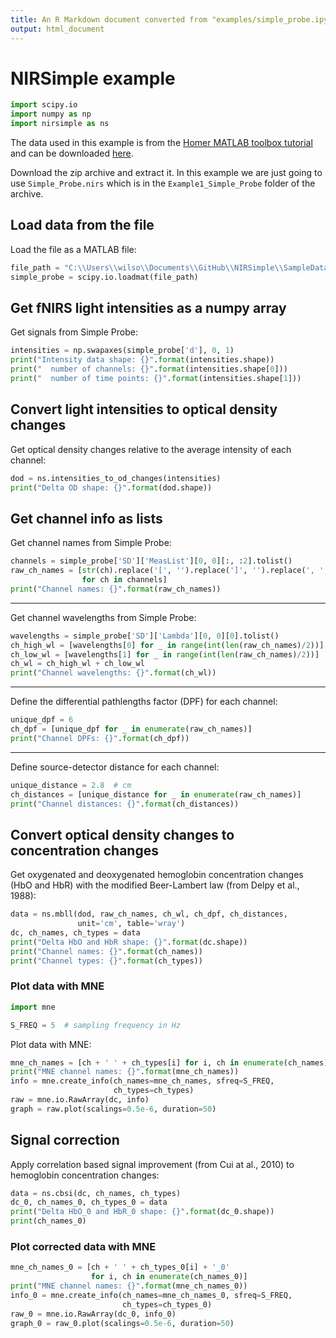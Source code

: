 ```yaml
---
title: An R Markdown document converted from "examples/simple_probe.ipynb"
output: html_document
---
```


# NIRSimple example

```python
import scipy.io
import numpy as np
import nirsimple as ns
```

The data used in this example is from the [Homer MATLAB toolbox tutorial](https://homer-fnirs.org/documentation/) and can be downloaded [here](http://www.nmr.mgh.harvard.edu/martinos/software/homer/SampleData.zip).

Download the zip archive and extract it. In this example we are just going to use `Simple_Probe.nirs` which is in the `Example1_Simple_Probe` folder of the archive.

## Load data from the file

Load the file as a MATLAB file:

```python
file_path = "C:\\Users\\wilso\\Documents\\GitHub\\NIRSimple\\SampleData\\SampleData\\Example1_Simple_Probe\\Simple_Probe"  # replace by the path to Simple_Probe.nirs
simple_probe = scipy.io.loadmat(file_path)
```

## Get fNIRS light intensities as a numpy array

Get signals from Simple Probe:

```python
intensities = np.swapaxes(simple_probe['d'], 0, 1)
print("Intensity data shape: {}".format(intensities.shape))
print("  number of channels: {}".format(intensities.shape[0]))
print("  number of time points: {}".format(intensities.shape[1]))
```

## Convert light intensities to optical density changes

Get optical density changes relative to the average intensity of each channel:

```python
dod = ns.intensities_to_od_changes(intensities)
print("Delta OD shape: {}".format(dod.shape))
```

## Get channel info as lists

Get channel names from Simple Probe:

```python
channels = simple_probe['SD']['MeasList'][0, 0][:, :2].tolist()
raw_ch_names = [str(ch).replace('[', '').replace(']', '').replace(', ', '-')
                for ch in channels]
print("Channel names: {}".format(raw_ch_names))
```

---

Get channel wavelengths from Simple Probe:

```python
wavelengths = simple_probe['SD']['Lambda'][0, 0][0].tolist()
ch_high_wl = [wavelengths[0] for _ in range(int(len(raw_ch_names)/2))]
ch_low_wl = [wavelengths[1] for _ in range(int(len(raw_ch_names)/2))]
ch_wl = ch_high_wl + ch_low_wl
print("Channel wavelengths: {}".format(ch_wl))
```

---

Define the differential pathlengths factor (DPF) for each channel:

```python
unique_dpf = 6
ch_dpf = [unique_dpf for _ in enumerate(raw_ch_names)]
print("Channel DPFs: {}".format(ch_dpf))
```

---

Define source-detector distance for each channel:

```python
unique_distance = 2.8  # cm
ch_distances = [unique_distance for _ in enumerate(raw_ch_names)]
print("Channel distances: {}".format(ch_distances))
```

## Convert optical density changes to concentration changes

Get oxygenated and deoxygenated hemoglobin concentration changes (HbO and HbR) with the modified Beer-Lambert law (from Delpy et al., 1988):

```python
data = ns.mbll(dod, raw_ch_names, ch_wl, ch_dpf, ch_distances,
               unit='cm', table='wray')
dc, ch_names, ch_types = data
print("Delta HbO and HbR shape: {}".format(dc.shape))
print("Channel names: {}".format(ch_names))
print("Channel types: {}".format(ch_types))
```

### Plot data with MNE

```python
import mne
```

```python
S_FREQ = 5  # sampling frequency in Hz
```

Plot data with MNE:

```python
mne_ch_names = [ch + ' ' + ch_types[i] for i, ch in enumerate(ch_names)]
print("MNE channel names: {}".format(mne_ch_names))
info = mne.create_info(ch_names=mne_ch_names, sfreq=S_FREQ,
                       ch_types=ch_types)
raw = mne.io.RawArray(dc, info)
graph = raw.plot(scalings=0.5e-6, duration=50)
```

## Signal correction

Apply correlation based signal improvement (from Cui at al., 2010) to hemoglobin concentration changes:

```python
data = ns.cbsi(dc, ch_names, ch_types)
dc_0, ch_names_0, ch_types_0 = data
print("Delta HbO_0 and HbR_0 shape: {}".format(dc_0.shape))
print(ch_names_0)
```

### Plot corrected data with MNE

```python
mne_ch_names_0 = [ch + ' ' + ch_types_0[i] + '_0'
                  for i, ch in enumerate(ch_names_0)]
print("MNE channel names: {}".format(mne_ch_names_0))
info_0 = mne.create_info(ch_names=mne_ch_names_0, sfreq=S_FREQ,
                         ch_types=ch_types_0)
raw_0 = mne.io.RawArray(dc_0, info_0)
graph_0 = raw_0.plot(scalings=0.5e-6, duration=50)
```

